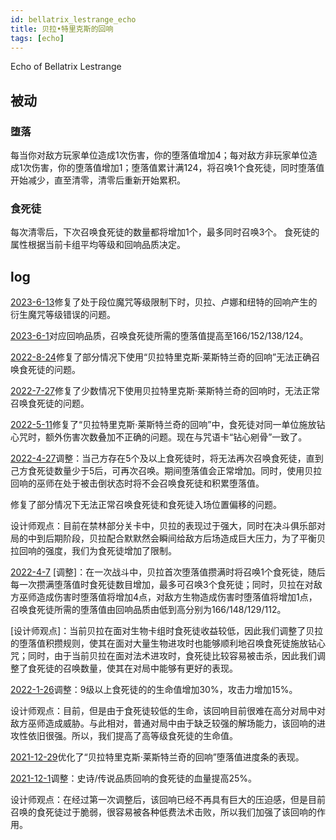 ```yaml
---
id: bellatrix_lestrange_echo
title: 贝拉•特里克斯的回响
tags: [echo]
---
```


Echo of Bellatrix Lestrange

<!--truncate-->

## 被动

### 堕落

每当你对敌方玩家单位造成1次伤害，你的堕落值增加4；每对敌方非玩家单位造成1次伤害，你的堕落值增加1；堕落值累计满124，将召唤1个食死徒，同时堕落值开始减少，直至清零，清零后重新开始累积。

### 食死徒

每次清零后，下次召唤食死徒的数量都将增加1个，最多同时召唤3个。
食死徒的属性根据当前卡组平均等级和回响品质决定。



## log

[2023-6-13](/blog/230613-update-annc#fix)修复了处于段位魔咒等级限制下时，贝拉、卢娜和纽特的回响产生的衍生魔咒等级错误的问题。

[2023-6-1](/blog/230601-update-annc#adjustment)对应回响品质，召唤食死徒所需的堕落值提高至166/152/138/124。

[2022-8-24](/blog/220824-update-annc#fix)修复了部分情况下使用“贝拉特里克斯·莱斯特兰奇的回响”无法正确召唤食死徒的问题。

[2022-7-27](/blog/220827-update-annc#fix)修复了少数情况下使用贝拉特里克斯·莱斯特兰奇的回响时，无法正常召唤食死徒的问题。

[2022-5-11](/blog/220511-update-annc#fix)修复了“贝拉特里克斯·莱斯特兰奇的回响”中，食死徒对同一单位施放钻心咒时，额外伤害次数叠加不正确的问题。现在与咒语卡“钻心剜骨”一致了。

[2022-4-27](/blog/220427-update-annc#adjustment)调整：当己方存在5个及以上食死徒时，将无法再次召唤食死徒，直到己方食死徒数量少于5后，可再次召唤。期间堕落值会正常增加。同时，使用贝拉回响的巫师在处于被击倒状态时将不会召唤食死徒和积累堕落值。

修复了部分情况下无法正常召唤食死徒和食死徒入场位置偏移的问题。

设计师观点：目前在禁林部分关卡中，贝拉的表现过于强大，同时在决斗俱乐部对局的中到后期阶段，贝拉配合默默然会瞬间给敌方后场造成巨大压力，为了平衡贝拉回响的强度，我们为食死徒增加了限制。

[2022-4-7](/blog/220407-update-annc#adjustment)
[调整]：在一次战斗中，贝拉首次堕落值攒满时将召唤1个食死徒，随后每一次攒满堕落值时食死徒数目增加，最多可召唤3个食死徒；同时，贝拉在对敌方巫师造成伤害时堕落值将增加4点，对敌方生物造成伤害时堕落值将增加1点，召唤食死徒所需的堕落值由回响品质由低到高分别为166/148/129/112。

[设计师观点]：当前贝拉在面对生物卡组时食死徒收益较低，因此我们调整了贝拉的堕落值积攒规则，使其在面对大量生物进攻时也能够顺利地召唤食死徒施放钻心咒；同时，由于当前贝拉在面对法术进攻时，食死徒比较容易被击杀，因此我们调整了食死徒的召唤数量，使其在对局中能够有更好的表现。

[2022-1-26](/blog/220126-update-annc#adjustment)调整：9级以上食死徒的的生命值增加30%，攻击力增加15%。

设计师观点：目前，但是由于食死徒较低的生命，该回响目前很难在高分对局中对敌方巫师造成威胁。与此相对，普通对局中由于缺乏较强的解场能力，该回响的进攻性依旧很强。所以，我们提高了高等级食死徒的生命值。

[2021-12-29](/blog/211229-update-annc#optimization)优化了“贝拉特里克斯·莱斯特兰奇的回响”堕落值进度条的表现。

[2021-12-1](/blog/211201-update-annc#echo_adjustment)调整：史诗/传说品质回响的食死徒的血量提高25%。

设计师观点：在经过第一次调整后，该回响已经不再具有巨大的压迫感，但是目前召唤的食死徒过于脆弱，很容易被各种低费法术击败，所以我们加强了该回响的作用。


